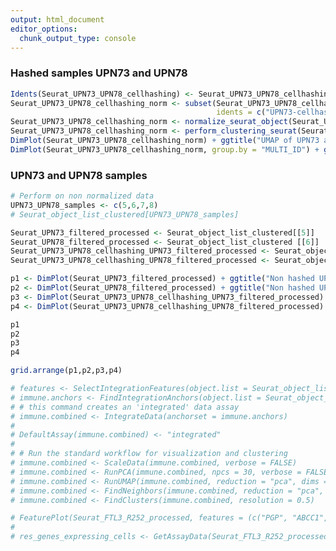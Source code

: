 ```yaml
---
output: html_document
editor_options: 
  chunk_output_type: console
---
```


### Hashed samples UPN73 and UPN78

```r
Idents(Seurat_UPN73_UPN78_cellhashing) <- Seurat_UPN73_UPN78_cellhashing$MULTI_ID
Seurat_UPN73_UPN78_cellhashing_norm <- subset(Seurat_UPN73_UPN78_cellhashing, 
                                              idents = c("UPN73-cellhashing", "UPN78-cellhashing"))
Seurat_UPN73_UPN78_cellhashing_norm <- normalize_seurat_object(Seurat_UPN73_UPN78_cellhashing_norm)
Seurat_UPN73_UPN78_cellhashing_norm <- perform_clustering_seurat(Seurat_UPN73_UPN78_cellhashing_norm)
DimPlot(Seurat_UPN73_UPN78_cellhashing_norm) + ggtitle("UMAP of UPN73 and UPN78 cell hashing colored by cluster")
DimPlot(Seurat_UPN73_UPN78_cellhashing_norm, group.by = "MULTI_ID") + ggtitle("UMAP of UPN73 and UPN78 cell hashing colored by samples")
```

### UPN73 and UPN78 samples

```r
# Perform on non normalized data
UPN73_UPN78_samples <- c(5,6,7,8)
# Seurat_object_list_clustered[UPN73_UPN78_samples]

Seurat_UPN73_filtered_processed <- Seurat_object_list_clustered[[5]]
Seurat_UPN78_filtered_processed <- Seurat_object_list_clustered [[6]]
Seurat_UPN73_UPN78_cellhashing_UPN73_filtered_processed <- Seurat_object_list_clustered[[7]]
Seurat_UPN73_UPN78_cellhashing_UPN78_filtered_processed <- Seurat_object_list_clustered[[8]]

p1 <- DimPlot(Seurat_UPN73_filtered_processed) + ggtitle("Non hashed UPN73")
p2 <- DimPlot(Seurat_UPN78_filtered_processed) + ggtitle("Non hashed UPN78")
p3 <- DimPlot(Seurat_UPN73_UPN78_cellhashing_UPN73_filtered_processed) + ggtitle("Hashed UPN73")
p4 <- DimPlot(Seurat_UPN73_UPN78_cellhashing_UPN78_filtered_processed) + ggtitle("Hashed UPN78")

p1
p2
p3
p4

grid.arrange(p1,p2,p3,p4)

# features <- SelectIntegrationFeatures(object.list = Seurat_object_list_clustered[UPN73_UPN78_samples])
# immune.anchors <- FindIntegrationAnchors(object.list = Seurat_object_list_clustered[UPN73_UPN78_samples], anchor.features = features)
# # this command creates an 'integrated' data assay
# immune.combined <- IntegrateData(anchorset = immune.anchors)
# 
# DefaultAssay(immune.combined) <- "integrated"
# 
# # Run the standard workflow for visualization and clustering
# immune.combined <- ScaleData(immune.combined, verbose = FALSE)
# immune.combined <- RunPCA(immune.combined, npcs = 30, verbose = FALSE)
# immune.combined <- RunUMAP(immune.combined, reduction = "pca", dims = 1:30)
# immune.combined <- FindNeighbors(immune.combined, reduction = "pca", dims = 1:30)
# immune.combined <- FindClusters(immune.combined, resolution = 0.5)
```

```r
# FeaturePlot(Seurat_FTL3_R252_processed, features = (c("PGP", "ABCC1", "GSTK1", "BCL2", "CLIP1", "TGFB1", "LGALS9")))
# 
# res_genes_expressing_cells <- GetAssayData(Seurat_FTL3_R252_processed, slot = "data")[,colSums(GetAssayData(Seurat_FTL3_R252_processed, slot = "data")[c("PGP", "ABCC1", "GSTK1", "BCL2", "CLIP1", "TGFB1", "LGALS9", "CD34", "IL2RA"),])>1]

```